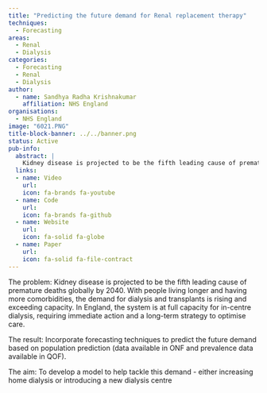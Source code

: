 ```yaml
---
title: "Predicting the future demand for Renal replacement therapy"
techniques:
  - Forecasting
areas:
  - Renal
  - Dialysis
categories:
  - Forecasting
  - Renal
  - Dialysis
author:
  - name: Sandhya Radha Krishnakumar
    affiliation: NHS England
organisations:
  - NHS England
image: "6021.PNG"
title-block-banner: ../../banner.png
status: Active
pub-info:
  abstract: |
    Kidney disease is projected to be the fifth leading cause of premature deaths globally by 2040. Rising demand for dialysis and transplants exceeds capacity in England. The project aims to develop a model using forecasting techniques to predict future demand and address it by increasing home dialysis or introducing a new dialysis centre.
  links:
  - name: Video
    url:
    icon: fa-brands fa-youtube
  - name: Code
    url:
    icon: fa-brands fa-github
  - name: Website
    url:
    icon: fa-solid fa-globe
  - name: Paper
    url:
    icon: fa-solid fa-file-contract
---
```


The problem: Kidney disease is projected to be the fifth leading cause of premature deaths globally by 2040. With people living longer and having more comorbidities, the demand for dialysis and transplants is rising and exceeding capacity. In England, the system is at full capacity for in-centre dialysis, requiring immediate action and a long-term strategy to optimise care.

The result: Incorporate forecasting techniques to predict the future demand based on population prediction (data available in ONF and prevalence data available in QOF).

The aim: To develop a model to help tackle this demand - either increasing home dialysis or introducing a new dialysis centre
